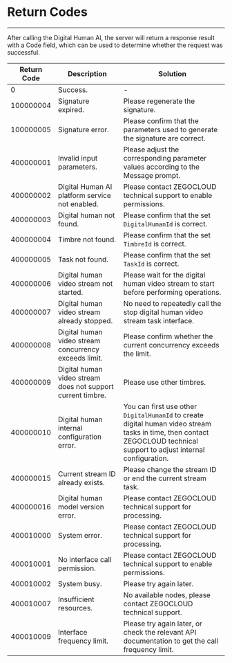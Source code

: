 

# Return Codes

- - -

After calling the Digital Human AI, the server will return a response result with a Code field, which can be used to determine whether the request was successful.

| Return Code | Description | Solution |
|-----|----|----|
| 0 | Success. | - |
| 100000004 | Signature expired. | Please regenerate the signature. |
| 100000005 | Signature error. | Please confirm that the parameters used to generate the signature are correct. |
| 400000001 | Invalid input parameters. | Please adjust the corresponding parameter values according to the Message prompt. |
| 400000002 | Digital Human AI platform service not enabled. | Please contact ZEGOCLOUD technical support to enable permissions. |
| 400000003 | Digital human not found. | Please confirm that the set `DigitalHumanId` is correct. |
| 400000004 | Timbre not found. | Please confirm that the set `TimbreId` is correct. |
| 400000005 | Task not found. | Please confirm that the set `TaskId` is correct. |
| 400000006 | Digital human video stream not started. | Please wait for the digital human video stream to start before performing operations. |
| 400000007 | Digital human video stream already stopped. | No need to repeatedly call the stop digital human video stream task interface. |
| 400000008 | Digital human video stream concurrency exceeds limit. | Please confirm whether the current concurrency exceeds the limit. |
| 400000009 | Digital human video stream does not support current timbre. | Please use other timbres. |
| 400000010 | Digital human internal configuration error. | You can first use other `DigitalHumanId` to create digital human video stream tasks in time, then contact ZEGOCLOUD technical support to adjust internal configuration. |
| 400000015 | Current stream ID already exists. | Please change the stream ID or end the current stream task. |
| 400000016 | Digital human model version error. | Please contact ZEGOCLOUD technical support for processing. |
| 400010000 | System error. | Please contact ZEGOCLOUD technical support for processing. |
| 400010001 | No interface call permission. | Please contact ZEGOCLOUD technical support to enable permissions. |
| 400010002 | System busy. | Please try again later. |
| 400010007 | Insufficient resources. | No available nodes, please contact ZEGOCLOUD technical support. |
| 400010009 | Interface frequency limit. | Please try again later, or check the relevant API documentation to get the call frequency limit. |